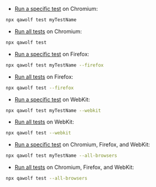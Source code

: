 
<BrowserTabs>
<TabItem value="chromium">

- [Run a specific test](#run-a-test-locally) on Chromium:

```bash
npx qawolf test myTestName
```

- [Run all tests](#run-all-tests-locally) on Chromium:

```bash
npx qawolf test
```

</TabItem>
<TabItem value="firefox">

- [Run a specific test](#run-a-test-locally) on Firefox:

```bash
npx qawolf test myTestName --firefox
```

- [Run all tests](#run-all-tests-locally) on Firefox:

```bash
npx qawolf test --firefox
```

</TabItem>
<TabItem value="webkit">

- [Run a specific test](#run-a-test-locally) on WebKit:

```bash
npx qawolf test myTestName --webkit
```

- [Run all tests](#run-all-tests-locally) on WebKit:

```bash
npx qawolf test --webkit
```

</TabItem>
<TabItem value="all">

- [Run a specific test](#run-a-test-locally) on Chromium, Firefox, and WebKit:

```bash
npx qawolf test myTestName --all-browsers
```

- [Run all tests](#run-all-tests-locally) on Chromium, Firefox, and WebKit:

```bash
npx qawolf test --all-browsers
```

</TabItem>
</BrowserTabs>
